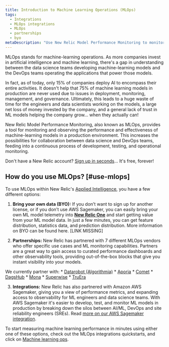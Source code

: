 ```yaml
---
title: Introduction to Machine Learning Operations (MLOps)
tags:
  - Integrations
  - MLOps integrations 
  - MLOps
  - partnerships
  - byo 
metaDescription: "Use New Relic Model Performance Monitoring to monitor and observe the performance of your machine learning models."
---
```


MLOps stands for machine-learning operations. As more companies invest in artificial intelligence and machine learning, there's a gap in understanding between the data science teams developing machine-learning models and the DevOps teams operating the applications that power those models. 

In fact, as of today, only 15% of companies deploy AI to encompass their entire activities. It doesn't help that 75% of machine learning models in production are never used due to issues in deployment, monitoring, management, and governance. Ultimately, this leads to a huge waste of time for the engineers and data scientists working on the models, a large net loss of money invested by the company, and a general lack of trust in ML models helping the company grow... when they actually can!

New Relic Model Performance Monitoring, also known as MLOps, provides a tool for monitoring and observing the performance and effectiveness of machine-learning models in a production environment. This increases the possibilities for collaboration between data science and DevOps teams, feeding into a continuous process of development, testing, and operational monitoring.

Don't have a New Relic account? [Sign up in seconds](https://newrelic.com/signup)... It's free, forever! 

## How do you use MLOps? [#use-mlops]

To use MLOps within New Relic's [Applied Intelligence](/docs/alerts-applied-intelligence/new-relic-alerts/get-started/introduction-applied-intelligence/), you have a few different options:

1. **Bring your own data (BYO):** If you don’t want to sign up for another license, or if you don’t use AWS Sagemaker, you can easily bring your own ML model telemetry into **[New Relic One](https://one.newrelic.com)** and start getting value from your ML model data. In just a few minutes, you can get feature distribution, statistics data, and prediction distribution. More information on BYO can be found here. [LINK MISSING]

2. **Partnerships:** New Relic has partnered with 7 different MLOps vendors who offer specific use cases and ML monitoring capabilities. Partners are a great way to gain access to curated performance dashboards and other observability tools, providing out-of-the-box blocks that give you instant visibility into your models. 

  We currently partner with:
	*  [Datarobot (Algorithmia)](/docs/alerts-applied-intelligence/applied-intelligence/mlops/integrations/datarobot-mlops-integration/)
	*  [Aporia](/docs/alerts-applied-intelligence/applied-intelligence/mlops/integrations/aporia-mlops-integration/)
	*  [Comet](/docs/alerts-applied-intelligence/applied-intelligence/mlops/integrations/comet-mlops-integration/)
	*  [DagsHub](/docs/alerts-applied-intelligence/applied-intelligence/mlops/integrations/dagshub-mlops-integration/)
	*  [Mona](/docs/alerts-applied-intelligence/applied-intelligence/mlops/integrations/mona-mlops-integration/)
	*  [Superwise](/docs/alerts-applied-intelligence/applied-intelligence/mlops/integrations/superwise-mlops-integration/)
	*  [TruEra](/docs/alerts-applied-intelligence/applied-intelligence/mlops/integrations/truera-mlops-integration/)

3. **Integrations:** New Relic has also partnered with Amazon AWS Sagemaker, giving you a view of performance metrics, and expanding access to observability for ML engineers and data science teams. With AWS Sagemaker it's easier to develop, test, and monitor ML models in production by breaking down the silos between AI/ML, DevOps and site reliability engineers (SREs). Read [more on our AWS Sagemaker integration](/docs/alerts-applied-intelligence/applied-intelligence/mlops/integrations/aws-sagemaker-mlops-integration/).

To start measuring machine learning performance in minutes using either one of these options, check out the MLOps integrations quickstarts, and click on [Machine learning ops](https://developer.newrelic.com/instant-observability/?category=machine-learning-ops). 

